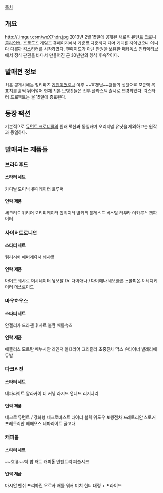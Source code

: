 [[목차]]

== 개요 ==
http://i.imgur.com/weX7hdn.jpg
2013년 2월 15일에 공개된 새로운 [[뮤턴트 크로니클]]라인업. 프로도즈 게임즈 홈페이지에서 카운트 다운까지 하며 기대를 자아냈으나 아니다 다를까 [[킥스타터]]를 시작하였다. 팬메이드가 아닌 판권을 보유한 패러독스 인터렉티브에서 정식 판권을 바다서 만들어진 근 20년만의 정식 후속작이다.

== 발매전 정보 ==
처음 공개시에는 멀티파츠 [[레진]]이었으나 이후 ~~호갱님~~팬들의 성원으로 모금액 목표치를 훌쩍 뛰어넘어 현재 기본 보병진들은 전부 플라스틱 출시로 변경되었다. 킥스타터 프로젝트는 올 15일에 종료된다.

== 등장 팩션 ==
기본적으로 [[뮤턴트 크로니클]]의 원래 팩션과 동일하며 오리지널 유닛을 제외하고는 원작과 동일하다.

== 발매되는 제품들 ==

=== 브라더후드 ===
==== 스타터 세트 ====
카디날 도미닉
쥬디케이터
트루퍼
==== 언락 제품 ====
세크리드 워리어
모티피케이터
인퀴지터
발키리
블레스드 베스탈 라우라
이카루스 젯파이터

=== 사이버트로니안 ===
==== 스타터 세트 ====
쿼러시어
에버레이서
쉐샤르
==== 언락 제품 ====
아머드 쉐샤르
머시네이터
임모탈
Dr. 다이애나 / 다이애나 네오클론
스콜피온
이레디케이터 데쓰로이드

=== 바우하우스 ===
==== 스타터 세트 ====
안젤리카 드라첸
후사르
불칸 배틀슈츠
==== 언락 제품 ====
에똘리스 모르탄
베누시안 레인저
볼테리어
그리즐리 초중전차
막스 슈타이너
발레리에 듀발

=== 다크리전 ===
==== 스타터 세트 ====
네파라이트 알라카이 더 커닝
라지드
언데드 리저너리
==== 언락 제품 ====
네크로 뮤턴트 / 강화형
네크로비스트 라이더
블랙 위도우 보행전차
프레토리안 스토커
프레토리안 베헤모스
네파라이트 골고다

=== 캐피톨 === 
==== 스타터 세트 ====
~~흐켱~~빅 밥 와트
캐피톨 인펜트리
퍼플샤크
==== 언락 제품 ====
마시안 벤쉬
프리마린
오르카 배틀 워커
미치 헌터 대령 + 프라이드
